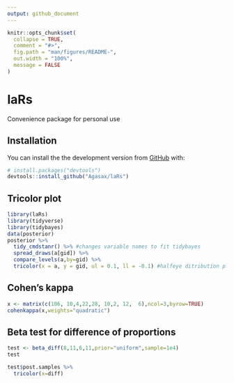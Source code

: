 ```yaml
---
output: github_document
---
```


<!-- README.md is generated from README.Rmd. Please edit that file -->

```r
knitr::opts_chunk$set(
  collapse = TRUE,
  comment = "#>",
  fig.path = "man/figures/README-",
  out.width = "100%",
  message = FALSE
)
```

# laRs

<!-- badges: start -->

<!-- badges: end -->

Convenience package for personal use

## Installation

You can install the the development version from [GitHub](https://github.com/) with:

``` r
# install.packages("devtools")
devtools::install_github("Agasax/laRs")
```

## Tricolor plot

```r
library(laRs)
library(tidyverse)
library(tidybayes)
data(posterior)
posterior %>% 
  tidy_cmdstanr() %>% #changes variable names to fit tidybayes
  spread_draws(a[gid]) %>% 
  compare_levels(a,by=gid) %>% 
  tricolor(x = a, y = gid, ul = 0.1, ll = -0.1) #halfeye ditribution plot
```

## Cohen's kappa

```r
x <- matrix(c(106, 10,4,22,28, 10,2, 12,  6),ncol=3,byrow=TRUE)
cohenkappa(x,weights="quadratic")
```

## Beta test for difference of proportions

```r
test <- beta_diff(8,11,6,11,prior="uniform",sample=1e4)
test

test$post.samples %>% 
  tricolor(x=diff)
  


```
